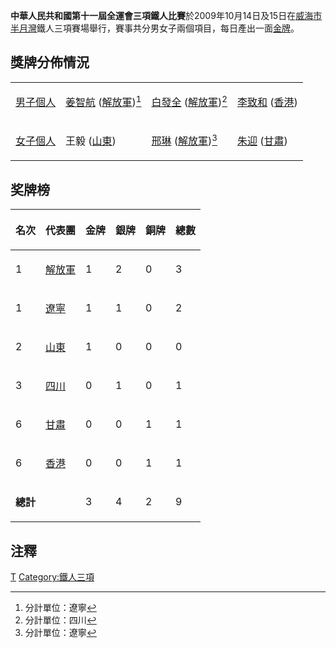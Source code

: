'''中華人民共和國第十一屆全運會三項鐵人比賽'''於2009年10月14日及15日在[[威海市|威海市]][[半月灣|半月灣]]鐵人三項賽場舉行，賽事共分男女子兩個項目，每日產出一面[[金牌|金牌]]。

==獎牌分佈情況==
{| {{MedalistTable|type=項目|style=font-size:small;}}
|-
| [[中華人民共和國第十一屆全運會鐵人三項比賽－男子個人|男子個人]]
| [[姜智航|姜智航]] ([[解放軍|解放軍]])<ref name="遼">分計單位：遼寧</ref>
| [[白發全|白發全]] ([[解放軍|解放軍]])<ref>分計單位：四川</ref>
| [[李致和|李致和]] ([[香港|香港]])
|-
| [[中華人民共和國第十一屆全運會鐵人三項比賽－女子個人|女子個人]]
| 王毅 ([[山東|山東]])
| [[邢琳|邢琳]] ([[解放軍|解放軍]])<ref name="遼">分計單位：遼寧</ref>
| [[朱迎|朱迎]] ([[甘肅|甘肅]])
|}

==奖牌榜==
{| class="wikitable" 
|- 
!名次!!代表團!!金牌!!銀牌!!銅牌!!總數
|-
|1||[[解放軍|解放軍]]||1||2||0||3
|-
|1||[[遼寧|遼寧]]||1||1||0||2
|-
|2||[[山東|山東]]||1||0||0||0
|-
|3||[[四川|四川]]||0||1||0||1
|-
|6||[[甘肅|甘肅]]||0||0||1||1
|-
|6||[[香港|香港]]||0||0||1||1
|-
|colspan=2|'''總計'''||3||4||2||9
|}

==注釋==
{{Reflist}}

{{中华人民共和国第十一届运动会}}

[[Category:中华人民共和国第十一届运动会比赛项目|T]]
[[Category:鐵人三項|Category:鐵人三項]]